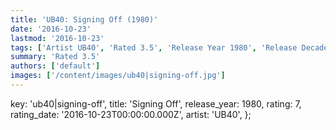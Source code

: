 ```yaml
---
title: 'UB40: Signing Off (1980)'
date: '2016-10-23'
lastmod: '2016-10-23'
tags: ['Artist UB40', 'Rated 3.5', 'Release Year 1980', 'Release Decade 1980']
summary: 'Rated 3.5'
authors: ['default']
images: ['/content/images/ub40|signing-off.jpg']
---
```


  key: 'ub40|signing-off',
  title: 'Signing Off',
  release_year: 1980,
  rating: 7,
  rating_date: '2016-10-23T00:00:00.000Z',
  artist: 'UB40',
};

<MusicRating data={data} />
